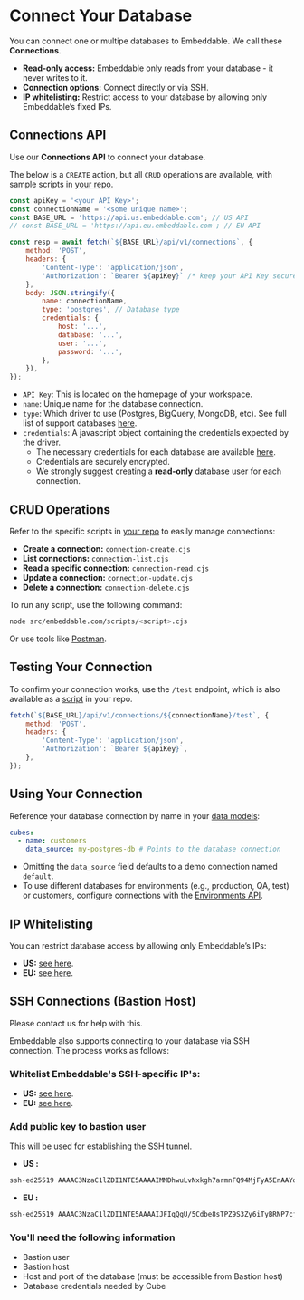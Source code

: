 
# Connect Your Database

You can connect one or multipe databases to Embeddable. We call these **Connections**. 

- **Read-only access:** Embeddable only reads from your database - it never writes to it.
- **Connection options:** Connect directly or via SSH.
- **IP whitelisting:** Restrict access to your database by allowing only Embeddable’s fixed IPs.

## Connections API

Use our **Connections API** to connect your database.

The below is a `CREATE` action, but all `CRUD` operations are available, with sample scripts in [your repo](https://github.com/embeddable-hq/vanilla-components/tree/main/src/scripts).

```javascript
const apiKey = '<your API Key>';
const connectionName = '<some unique name>';
const BASE_URL = 'https://api.us.embeddable.com'; // US API
// const BASE_URL = 'https://api.eu.embeddable.com'; // EU API

const resp = await fetch(`${BASE_URL}/api/v1/connections`, {
    method: 'POST',
    headers: {
        'Content-Type': 'application/json',
        'Authorization': `Bearer ${apiKey}` /* keep your API Key secure */,
    },
    body: JSON.stringify({
        name: connectionName,
        type: 'postgres', // Database type
        credentials: {
            host: '...',
            database: '...',
            user: '...',
            password: '...',
        },
    }),
});
```
- `API Key`: This is located on the homepage of your workspace.
- `name`: Unique name for the database connection.
- `type`: Which driver to use (Postgres, BigQuery, MongoDB, etc). See full list of support databases [here](https://cube.dev/docs/product/configuration/data-sources).
- `credentials`: A javascript object containing the credentials expected by the driver.
    * The necessary credentials for each database are available [here](/getting-started/connect-your-database). 
    * Credentials are securely encrypted.
    * We strongly suggest creating a **read-only** database user for each connection.

## CRUD Operations

Refer to the specific scripts in [your repo](https://github.com/embeddable-hq/vanilla-components/tree/main/src/scripts) to easily manage connections:
- **Create a connection:** `connection-create.cjs`
- **List connections:** `connection-list.cjs`
- **Read a specific connection:** `connection-read.cjs`
- **Update a connection:** `connection-update.cjs`
- **Delete a connection:** `connection-delete.cjs`

To run any script, use the following command:

```bash
node src/embeddable.com/scripts/<script>.cjs
```

Or use tools like [Postman](https://www.postman.com/).

## Testing Your Connection

To confirm your connection works, use the `/test` endpoint, which is also available as a [script](https://github.com/embeddable-hq/vanilla-components/tree/main/src/scripts) in your repo. 

```javascript
fetch(`${BASE_URL}/api/v1/connections/${connectionName}/test`, {
    method: 'POST',
    headers: {
        'Content-Type': 'application/json',
        'Authorization': `Bearer ${apiKey}`,
    },
});
```

## Using Your Connection

Reference your database connection by name in your [data models](/data-modeling/defining-models):

```yaml
cubes:
  - name: customers
    data_source: my-postgres-db # Points to the database connection
```

- Omitting the `data_source` field defaults to a demo connection named `default`.
- To use different databases for environments (e.g., production, QA, test) or customers, configure connections with the [Environments API](/deployment/environments-api).

## IP Whitelisting

You can restrict database access by allowing only Embeddable’s IPs:
- **US:** [see here](getting-started/deployment-regions/us#ips-to-whitelist). 
- **EU:** [see here](getting-started/deployment-regions/eu#ips-to-whitelist). 

## SSH Connections (Bastion Host)

<Callout emoji="💬">
  Please contact us for help with this.
</Callout>

Embeddable also supports connecting to your database via SSH connection. The process works as follows:

<Steps>

### Whitelist Embeddable's SSH-specific IP's:

- **US:** [see here](getting-started/deployment-regions/us#ips-to-whitelist). 
- **EU:** [see here](getting-started/deployment-regions/eu#ips-to-whitelist). 

### Add public key to bastion user

This will be used for establishing the SSH tunnel.

- **US :** 
```bash
ssh-ed25519 AAAAC3NzaC1lZDI1NTE5AAAAIMMDhwuLvNxkgh7armnFQ94MjFyA5EnAAYol9uXcj0Xi jump-server-us@embeddable.com
```

- **EU :** 
```bash
ssh-ed25519 AAAAC3NzaC1lZDI1NTE5AAAAIJFIqQgU/5Cdbe8sTPZ9S3Zy6iTyBRNP7cjZmD5LtlX0 jump-server-eu@embeddable.com
```

### You'll need the following information 
- Bastion user
- Bastion host
- Host and port of the database (must be accessible from Bastion host)
- Database credentials needed by Cube

</Steps>
